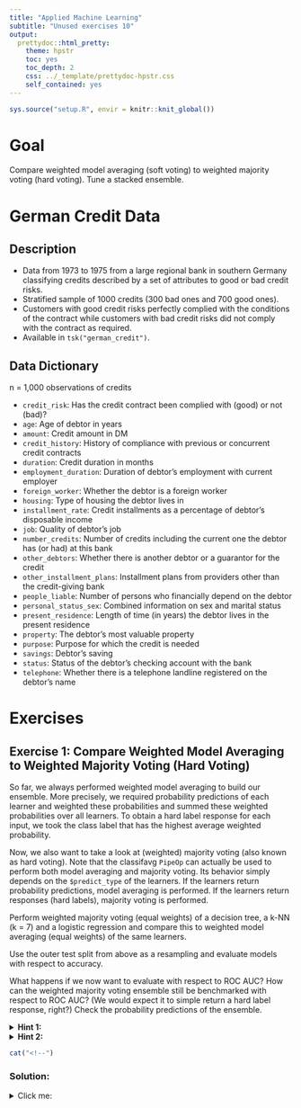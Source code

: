 ```yaml
---
title: "Applied Machine Learning"
subtitle: "Unused exercises 10"
output:
  prettydoc::html_pretty:
    theme: hpstr
    toc: yes
    toc_depth: 2
    css: ../_template/prettydoc-hpstr.css
    self_contained: yes
---
```


```r
sys.source("setup.R", envir = knitr::knit_global())
```

# Goal

Compare weighted model averaging (soft voting) to weighted majority voting (hard voting).
Tune a stacked ensemble.

# German Credit Data

## Description

- Data from 1973 to 1975 from a large regional bank in southern Germany classifying credits described by a set of attributes to good or bad credit risks.
- Stratified sample of 1000 credits (300 bad ones and 700 good ones).
- Customers with good credit risks perfectly complied with the conditions of the contract while customers with bad credit risks did not comply with the contract as required.
- Available in `tsk("german_credit")`.

## Data Dictionary

n = 1,000 observations of credits

- `credit_risk`: Has the credit contract been complied with (good) or not (bad)?
- `age`: Age of debtor in years
- `amount`: Credit amount in DM
- `credit_history`: History of compliance with previous or concurrent credit contracts
- `duration`: Credit duration in months
- `employment_duration`: Duration of debtor's employment with current employer
- `foreign_worker`: Whether the debtor is a foreign worker
- `housing`: Type of housing the debtor lives in
- `installment_rate`: Credit installments as a percentage of debtor's disposable income
- `job`: Quality of debtor's job
- `number_credits`: Number of credits including the current one the debtor has (or had) at this bank
- `other_debtors`: Whether there is another debtor or a guarantor for the credit
- `other_installment_plans`: Installment plans from providers other than the credit-giving bank
- `people_liable`: Number of persons who financially depend on the debtor
- `personal_status_sex`: Combined information on sex and marital status
- `present_residence`: Length of time (in years) the debtor lives in the present residence
- `property`: The debtor's most valuable property
- `purpose`: Purpose for which the credit is needed
- `savings`: Debtor's saving
- `status`: Status of the debtor's checking account with the bank
- `telephone`: Whether there is a telephone landline registered on the debtor's name

# Exercises

## Exercise 1: Compare Weighted Model Averaging to Weighted Majority Voting (Hard Voting)

So far, we always performed weighted model averaging to build our ensemble.
More precisely, we required probability predictions of each learner and weighted these probabilities and summed these weighted probabilities over all learners.
To obtain a hard label response for each input, we took the class label that has the highest average weighted probability.

Now, we also want to take a look at (weighted) majority voting (also known as hard voting).
Note that the classifavg `PipeOp` can actually be used to perform both model averaging and majority voting.
Its behavior simply depends on the `$predict_type` of the learners.
If the learners return probability predictions, model averaging is performed.
If the learners return responses (hard labels), majority voting is performed.

Perform weighted majority voting (equal weights) of a decision tree, a k-NN (k = 7) and a logistic regression
and compare this to weighted model averaging (equal weights) of the same learners.

Use the outer test split from above as a resampling and evaluate models with respect to accuracy.

What happens if we now want to evaluate with respect to ROC AUC?
How can the weighted majority voting ensemble still be benchmarked with respect to ROC AUC?
(We would expect it to simple return a hard label response, right?)
Check the probability predictions of the ensemble.

<details>
  <summary>**Hint 1:**</summary>
  To understand how model averaging vs. majority voting is implemented, see https://github.com/mlr-org/mlr3pipelines/blob/HEAD/R/PipeOpClassifAvg.R and the helper code in
  https://github.com/mlr-org/mlr3pipelines/blob/20486ca70d975e1a5a03472a1d5eb843256aa05e/R/PipeOpEnsemble.R#L174 (`weighted_matrix_sum` and `weighted_factor_mean`).
 
</details>

<details>
  <summary>**Hint 2:**</summary>
 
```r
dt_resp = lrn(...)
kknn_resp = lrn(...)
log_reg_resp = lrn(...)

gr_resp = gunion(list(...)) %>>% po(...)
grl_resp = as_learner(gr_resp)
grl_resp$id = "Majority Voting"

dt_prob = lrn(...)
dt_prob$predict_type = "prob"
.
.
.

gr_prob = gunion(list(...)) %>>% po(...)
grl_prob = as_learner(gr_prob)
grl_prob$id = "Model Averaging"

bg = benchmark_grid(task, list(grl_resp, grl_prob), outer_split)
b = benchmark(bg)
b$aggregate(msr("classif.acc"))
b$aggregate(msr("classif.auc"))

.
.
.
```
</details>

```r
cat("<!--")
```
### Solution:

<details>
<summary>Click me:</summary>

```r
dt_resp = lrn("classif.rpart")
kknn_resp = lrn("classif.kknn", k = 7L)
log_reg_resp = lrn("classif.log_reg")

gr_resp = gunion(list(dt_resp, kknn_resp, log_reg_resp)) %>>% po("classifavg")
grl_resp = as_learner(gr_resp)
grl_resp$id = "Majority Voting"

dt_prob = lrn("classif.rpart")
dt_prob$predict_type = "prob"
kknn_prob = lrn("classif.kknn", k = 7L)
kknn_prob$predict_type = "prob"
log_reg_prob = lrn("classif.log_reg")
log_reg_prob$predict_type = "prob"

gr_prob = gunion(list(dt_prob, kknn_prob, log_reg_prob)) %>>% po("classifavg")
grl_prob = as_learner(gr_prob)
grl_prob$id = "Model Averaging"

bg = benchmark_grid(task, list(grl_resp, grl_prob), outer_split)
b = benchmark(bg)
b$aggregate(msr("classif.acc"))
b$aggregate(msr("classif.auc"))  # interestingly, this works but we get a warning

# although we did not properly set the predict type of the ensemble, it still returns probability predictions
grl_resp$train(task)
grl_resp$predict(task)
# but the probabilities are just 0 or 1

# be careful when using a hard voting ensemble and its probabilities predictions

# also note that if you change
grl_resp$predict_type = "prob"
# the ensemble will just behave as a model averaging ensemble
bg = benchmark_grid(task, list(grl_resp, grl_prob), outer_split)
b = benchmark(bg)
b$aggregate(msr("classif.auc")) 
# because this also changed the predict type of each learner
grl$graph$pipeops$classif.rpart$predict_type
grl$graph$pipeops$classif.kknn$predict_type
grl$graph$pipeops$classif.log_reg$predict_type
```
```r
cat("-->")
```
## Exercise 2: Tuning a Stacked Ensemble

We now want to tune one of our stacked ensembles from above.
Use six learners on level 0: A decision tree, k-NN, an elastic net (alpha = 0.5) with categorical features target encoded, naive bayes with categorical features target encoded, xgboost (nrounds = 100) with categorical features target encoded and a random forest.
Use 3-fold CV to cross-validate the level 0 predictions and pass them into a logistic regression on level 1.
Tune the following hyperparameters of the following learners on level 0:

* Decision tree: `cp` from 1e-3 to 0.1 on log scale
* k-NN: `k` from 1 to 10
* Elastic net: `s` from 1e-5 to 1000 on log scale
* XGBoost: `eta` from 1e-5 to 1 on log scale
* random forest: `mtry.ratio` from 0.1 to 1

Construct a `TuningInstance` that terminates after 20 evaluations and inspect the search space.
First, use the same resampling as used in the previous exercise and optimize ROC AUC via Bayesian Optimization.
Use an initial design size of 10.
Optimize the instance and inspect the results.

Finally, wrap everything in an `AutoTuner`.
Use 3-fold CV as a resampling within the `AutoTuner` and optimize ROC AUC.

Benchmark this automatically tuned stacked ensemble against the untuned stacked ensemble and the random forest from above.
This can take a while.
Proper parallelization can be helpful.

<details>
  <summary>**Hint 1:**</summary>
  Defining a search space automatically is possible by setting hyperparameters to a tune token via `to_tune`.
  If you are not familiar with BO, the following might be helpful: https://mlr3book.mlr-org.com/chapters/chapter5/advanced_tuning_methods_and_black_box_optimization.html#sec-bayesian-optimization
  Regarding parallelization, you may want to look at: https://mlr3book.mlr-org.com/chapters/chapter10/advanced_technical_aspects_of_mlr3.html#sec-nested-resampling-parallelization
</details>

<details>
  <summary>**Hint 2:**</summary>
 
```r
library(mlr3tuning)
library(mlr3mbo)

dt = lrn("classif.rpart", cp = ...)
dt$predict_type = "prob"
kknn = lrn(..., k = ...)
kknn$predict_type = "prob"
elnet = lrn(..., alpha = ..., s = ...)
elnet$predict_type = "prob"
elnet = as_learner(po(...) %>>% ...)
naive_bayes = lrn(...)
naive_bayes$predict_type = "prob"
naive_bayes = as_learner(po(...) %>>% ...)
xgboost = lrn(..., nrounds = ..., eta = ...)
xgboost = as_learner(po(...) %>>% ...)
xgboost$predict_type = "prob"
rf = lrn(..., num.trees = ..., mtry.ratio = ...)
rf$predict_type = "prob"

level0 = gunion(
  list(
    ...
  )
) %>>% po(...)
ensemble_tuned_cv = as_learner(level0 %>>% lrn(..., id = "log_reg_out", predict_type = "prob"))
ensemble_tuned_cv$id = "Simple Tuned Stacked Ensemble 3-fold CV + Orig Features"

instance = ti(
  ...
)
instance$search_space

tuner = tnr("mbo")
tuner$args = list(...)
tuner$optimize(...)

instance$archive$data

at = AutoTuner$new(
  ...
)

bg = benchmark_grid(..., list(...), ...)
b = benchmark(...)
autoplot(..., measure = ...)
```
</details>

```r
cat("<!--")
```
### Solution:

<details>
<summary>Click me:</summary>

```r
library(mlr3tuning)
library(mlr3mbo)

dt = lrn("classif.rpart", cp = to_tune(p_dbl(lower = 1e-3, upper = 1, logscale = TRUE)))
dt$predict_type = "prob"
kknn = lrn("classif.kknn", k = to_tune(p_int(lower = 1L, upper = 10L)))
kknn$predict_type = "prob"
elnet = lrn("classif.glmnet", alpha = 0.5, s = to_tune(p_dbl(lower = 1e-5, upper = 1000, logscale = TRUE)))
elnet$predict_type = "prob"
elnet = as_learner(po("encodeimpact") %>>% elnet)
naive_bayes = lrn("classif.naive_bayes")
naive_bayes$predict_type = "prob"
naive_bayes = as_learner(po("encodeimpact") %>>% naive_bayes)
xgboost = lrn("classif.xgboost", nrounds = 100L, eta = to_tune(p_dbl(lower = 1e-5, upper = 1, logscale = TRUE)))
xgboost = as_learner(po("encodeimpact") %>>% xgboost)
xgboost$predict_type = "prob"
rf = lrn("classif.ranger", num.trees = 100L, mtry.ratio = to_tune(p_dbl(lower = 0.1, upper = 1)))
rf$predict_type = "prob"

level0 = gunion(
  list(
    po("learner_cv", learner = dt, resampling.method = "cv", resampling.folds = 3L),
    po("learner_cv", learner = kknn, resampling.method = "cv", resampling.folds = 3L),
    po("learner_cv", learner = elnet, resampling.method = "cv", resampling.folds = 3L),
    po("learner_cv", learner = naive_bayes, resampling.method = "cv", resampling.folds = 3L),
    po("learner_cv", learner = xgboost, resampling.method = "cv", resampling.folds = 3L),
    po("learner_cv", learner = rf, resampling.method = "cv", resampling.folds = 3L)
  )
) %>>% po("featureunion")
ensemble_tuned_cv = as_learner(level0 %>>% lrn("classif.log_reg", id = "log_reg_out", predict_type = "prob"))
ensemble_tuned_cv$id = "Simple Tuned Stacked Ensemble 3-fold CV + Orig Features"

instance = ti(
  task = task,
  learner = ensemble_tuned_cv,
  resampling = resampling,
  measures = msr("classif.auc"),
  terminator = trm("evals", n_evals = 20L)
)
instance$search_space

tuner = tnr("mbo")
tuner$args = list(init_design_size = 10L)
tuner$optimize(instance)

at = AutoTuner$new(
  tuner = tuner,
  learner = ensemble_tuned_cv,
  resampling = rsmp("cv", folds = 3L),
  measure = msr("classif.auc"),
  terminator = trm("evals", n_evals = 20L)
)

bg = benchmark_grid(task, list(ensemble_cv, at, lrn("classif.ranger", predict_type = "prob")), resampling)
b = benchmark(bg)
autoplot(b, measure = msr("classif.auc"))
# Sometimes beating a random forest baseline can be really, really difficult
# Try to play around with the structure of the stacked ensemble and see if you can beat the random forest
# Maybe try different learners, maybe use weighted model averaging in level 1 instead of the random forest (as in previous exercises)
# You could also try different preprocessing steps in front of each learner, e.g., dimensionality reduction or feature engineering
```
```r
cat("-->")
```

# Summary
We compared model averaging to majority voting and have seen how to tune a stacked ensemble.


